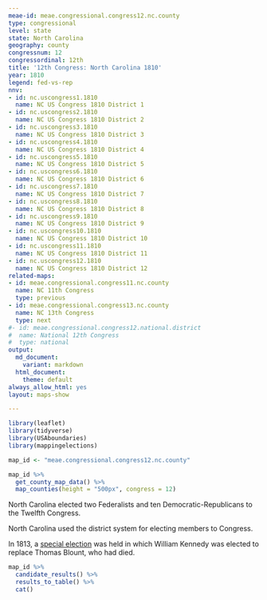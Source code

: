 ```yaml
---
meae-id: meae.congressional.congress12.nc.county
type: congressional
level: state
state: North Carolina
geography: county
congressnum: 12
congressordinal: 12th
title: '12th Congress: North Carolina 1810'
year: 1810
legend: fed-vs-rep
nnv:
- id: nc.uscongress1.1810
  name: NC US Congress 1810 District 1
- id: nc.uscongress2.1810
  name: NC US Congress 1810 District 2
- id: nc.uscongress3.1810
  name: NC US Congress 1810 District 3
- id: nc.uscongress4.1810
  name: NC US Congress 1810 District 4
- id: nc.uscongress5.1810
  name: NC US Congress 1810 District 5
- id: nc.uscongress6.1810
  name: NC US Congress 1810 District 6
- id: nc.uscongress7.1810
  name: NC US Congress 1810 District 7
- id: nc.uscongress8.1810
  name: NC US Congress 1810 District 8
- id: nc.uscongress9.1810
  name: NC US Congress 1810 District 9
- id: nc.uscongress10.1810
  name: NC US Congress 1810 District 10
- id: nc.uscongress11.1810
  name: NC US Congress 1810 District 11
- id: nc.uscongress12.1810
  name: NC US Congress 1810 District 12
related-maps:
- id: meae.congressional.congress11.nc.county
  name: NC 11th Congress
  type: previous
- id: meae.congressional.congress13.nc.county
  name: NC 13th Congress
  type: next
#- id: meae.congressional.congress12.national.district
#  name: National 12th Congress
#  type: national
output:
  md_document:
    variant: markdown
  html_document:
    theme: default
always_allow_html: yes
layout: maps-show

---
```


```r
library(leaflet)
library(tidyverse)
library(USAboundaries)
library(mappingelections)

map_id <- "meae.congressional.congress12.nc.county"
```

<div class="map">

```r
map_id %>%
  get_county_map_data() %>%
  map_counties(height = "500px", congress = 12)
```

</div>

North Carolina elected two Federalists and ten Democratic-Republicans to the Twelfth Congress.

North Carolina used the district system for electing members to Congress.

In 1813, a [special election](https://elections.lib.tufts.edu/catalog/tufts:nc.uscongress3.specialelection.1813) was held in which William Kennedy was elected to replace Thomas Blount, who had died. 

<div class="results-table">

```r
map_id %>%
  candidate_results() %>%
  results_to_table() %>%
  cat()
```

</div>
